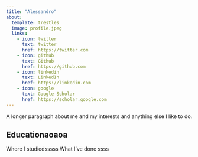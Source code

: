 ```yaml
---
title: "Alessandro"
about:
  template: trestles
  image: profile.jpeg
  links:
    - icon: twitter
      text: twitter
      href: https://twitter.com
    - icon: github
      text: Github
      href: https://github.com
    - icon: linkedin
      text: LinkedIn
      href: https://linkedin.com
    - icon: google
      text: Google Scholar
      href: https://scholar.google.com
---
```


A longer paragraph about me and my interests and anything else I like to do.

## Educationaoaoa

Where I studiedsssss
What I've done
ssss